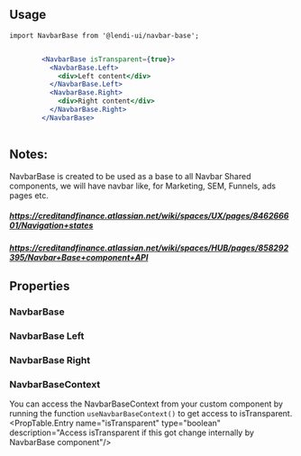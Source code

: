 
## Usage

```
import NavbarBase from '@lendi-ui/navbar-base';
```

```jsx

        <NavbarBase isTransparent={true}>
          <NavbarBase.Left>
            <div>Left content</div>
          </NavbarBase.Left>
          <NavbarBase.Right>
            <div>Right content</div>
          </NavbarBase.Right>
        </NavbarBase>
             
```
## Notes:
NavbarBase is created to be used as a base to all Navbar Shared components, we will have navbar like, for Marketing, SEM, Funnels, ads pages etc.
##### https://creditandfinance.atlassian.net/wiki/spaces/UX/pages/846266601/Navigation+states
##### https://creditandfinance.atlassian.net/wiki/spaces/HUB/pages/858292395/Navbar+Base+component+API

## Properties
### NavbarBase
<PropTable>
  <PropTable.Entry name="children" type="React.ReactNode" description="The navbar base component."/>
  <PropTable.Entry name="className" type="string" description="External classname to override style of the component"/>
</PropTable>

### NavbarBase Left
<PropTable>
  <PropTable.Entry name="children" type="React.ReactNode" description="The navbar base left component."/>
</PropTable>

### NavbarBase Right
<PropTable>
  <PropTable.Entry name="children" type="React.ReactNode" description="The navbar base right component."/>
</PropTable>

### NavbarBaseContext
You can access the NavbarBaseContext from your custom component by running the function `useNavbarBaseContext()` to get access to isTransparent.
<PropTable>
  <PropTable.Entry name="isTransparent" type="boolean" description="Access isTransparent if this got change internally by NavbarBase component"/>
</PropTable>
